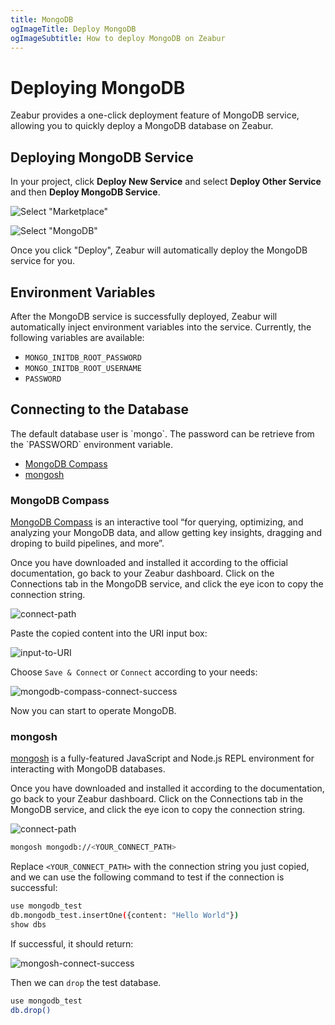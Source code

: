 ```yaml
---
title: MongoDB
ogImageTitle: Deploy MongoDB
ogImageSubtitle: How to deploy MongoDB on Zeabur
---
```



# Deploying MongoDB

Zeabur provides a one-click deployment feature of MongoDB service, allowing you to quickly deploy a MongoDB database on Zeabur.

## Deploying MongoDB Service

In your project, click **Deploy New Service** and select **Deploy Other Service** and then **Deploy MongoDB Service**.

![Select "Marketplace"](/framework/deploy.png)

![Select "MongoDB"](/databases/deploy-mongodb.png)

Once you click "Deploy", Zeabur will automatically deploy the MongoDB service for you.

## Environment Variables

After the MongoDB service is successfully deployed, Zeabur will automatically inject environment variables into the service. Currently, the following variables are available:

- `MONGO_INITDB_ROOT_PASSWORD`
- `MONGO_INITDB_ROOT_USERNAME`
- `PASSWORD`

## Connecting to the Database

<Callout type="info" emoji="ℹ️">
The default database user is `mongo`. The password can be retrieve from the `PASSWORD` environment variable.
</Callout>

- [MongoDB Compass](https://www.mongodb.com/products/compass)
- [mongosh](https://www.mongodb.com/docs/mongodb-shell/)

### MongoDB Compass

[MongoDB Compass](https://www.mongodb.com/products/compass) is an interactive tool “for querying, optimizing, and analyzing your MongoDB data, and allow getting key insights, dragging and droping to build pipelines, and more”.

Once you have downloaded and installed it according to the official documentation, go back to your Zeabur dashboard. Click on the Connections tab in the MongoDB service, and click the eye icon to copy the connection string.

![connect-path](/databases/mongodb/connect-path.png)

Paste the copied content into the URI input box:

![input-to-URI](/databases/mongodb/input-to-URI.png)

Choose `Save & Connect` or `Connect` according to your needs:

![mongodb-compass-connect-success](/databases/mongodb/mongodb-compass-connect-success.png)

Now you can start to operate MongoDB.

### mongosh

[mongosh](https://www.mongodb.com/docs/mongodb-shell/) is a fully-featured JavaScript and Node.js REPL environment for interacting with MongoDB databases.

Once you have downloaded and installed it according to the documentation, go back to your Zeabur dashboard. Click on the Connections tab in the MongoDB service, and click the eye icon to copy the connection string.

![connect-path](/databases/mongodb/connect-path.png)

```bash
mongosh mongodb://<YOUR_CONNECT_PATH>
```

Replace `<YOUR_CONNECT_PATH>` with the connection string you just copied, and we can use the following command to test if the connection is successful:

```bash
use mongodb_test
db.mongodb_test.insertOne({content: "Hello World"})
show dbs
```

If successful, it should return:

![mongosh-connect-success](/databases/mongodb/mongosh-connect-success.png)

Then we can `drop` the test database.

```bash
use mongodb_test
db.drop()
```

